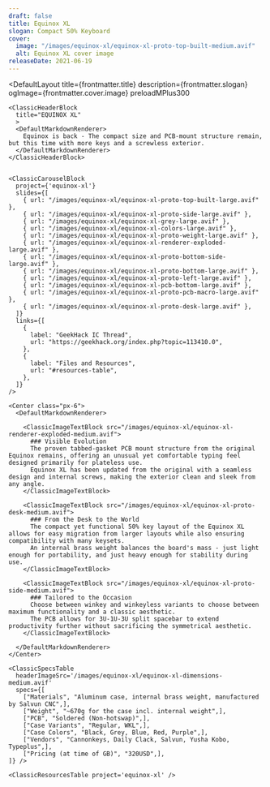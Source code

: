 ```yaml
---
draft: false
title: Equinox XL
slogan: Compact 50% Keyboard
cover:
  image: "/images/equinox-xl/equinox-xl-proto-top-built-medium.avif"
  alt: Equinox XL cover image
releaseDate: 2021-06-19
---
```


<DefaultLayout 
  title={frontmatter.title} 
  description={frontmatter.slogan}
  ogImage={frontmatter.cover.image}
  preloadMPlus300
>

  <ClassicBlurredHeader src={frontmatter.cover.image} />

  <div class="container mx-auto">

    <ClassicHeaderBlock 
      title="EQUINOX XL"
      >
      <DefaultMarkdownRenderer>
        Equinox is back - The compact size and PCB-mount structure remain, but this time with more keys and a screwless exterior.
      </DefaultMarkdownRenderer>
    </ClassicHeaderBlock>


    <ClassicCarouselBlock 
      project={'equinox-xl'} 
      slides={[
        { url: "/images/equinox-xl/equinox-xl-proto-top-built-large.avif" },
        { url: "/images/equinox-xl/equinox-xl-proto-side-large.avif" },
        { url: "/images/equinox-xl/equinox-xl-grey-large.avif" },
        { url: "/images/equinox-xl/equinox-xl-colors-large.avif" },
        { url: "/images/equinox-xl/equinox-xl-proto-weight-large.avif" },
        { url: "/images/equinox-xl/equinox-xl-renderer-exploded-large.avif" },
        { url: "/images/equinox-xl/equinox-xl-proto-bottom-side-large.avif" },
        { url: "/images/equinox-xl/equinox-xl-proto-bottom-large.avif" },
        { url: "/images/equinox-xl/equinox-xl-proto-left-large.avif" },
        { url: "/images/equinox-xl/equinox-xl-pcb-bottom-large.avif" },
        { url: "/images/equinox-xl/equinox-xl-proto-pcb-macro-large.avif" },
        { url: "/images/equinox-xl/equinox-xl-proto-desk-large.avif" },
      ]} 
      links={[
        {
          label: "GeekHack IC Thread",
          url: "https://geekhack.org/index.php?topic=113410.0",
        },
        {
          label: "Files and Resources",
          url: "#resources-table",
        },
      ]}
    />

    <Center class="px-6">
      <DefaultMarkdownRenderer>

        <ClassicImageTextBlock src="/images/equinox-xl/equinox-xl-renderer-exploded-medium.avif">
          ### Visible Evolution
          The proven tabbed-gasket PCB mount structure from the original Equinox remains, offering an unusual yet comfortable typing feel designed primarily for plateless use.
          Equinox XL has been updated from the original with a seamless design and internal screws, making the exterior clean and sleek from any angle.
        </ClassicImageTextBlock>

        <ClassicImageTextBlock src="/images/equinox-xl/equinox-xl-proto-desk-medium.avif">
          ### From the Desk to the World
          The compact yet functional 50% key layout of the Equinox XL allows for easy migration from larger layouts while also ensuring compatibility with many keysets.
          An internal brass weight balances the board's mass - just light enough for portability, and just heavy enough for stability during use. 
        </ClassicImageTextBlock> 

        <ClassicImageTextBlock src="/images/equinox-xl/equinox-xl-proto-side-medium.avif">
          ### Tailored to the Occasion
          Choose between winkey and winkeyless variants to choose between maximum functionality and a classic aesthetic.  
          The PCB allows for 3U-1U-3U split spacebar to extend productivity further without sacrificing the symmetrical aesthetic.
        </ClassicImageTextBlock> 

      </DefaultMarkdownRenderer>
    </Center>

    <ClassicSpecsTable 
      headerImageSrc='/images/equinox-xl/equinox-xl-dimensions-medium.avif' 
      specs={[
        ["Materials", "Aluminum case, internal brass weight, manufactured by Salvun CNC",],
        ["Weight", "~670g for the case incl. internal weight",],
        ["PCB", "Soldered (Non-hotswap)",],
        ["Case Variants", "Regular, WKL",],
        ["Case Colors", "Black, Grey, Blue, Red, Purple",],
        ["Vendors", "Cannonkeys, Daily Clack, Salvun, Yusha Kobo, Typeplus",],
        ["Pricing (at time of GB)", "320USD",],
    ]} />

    <ClassicResourcesTable project='equinox-xl' />

  </div>

</DefaultLayout>